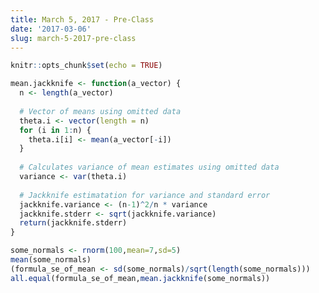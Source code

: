 ```yaml
---
title: March 5, 2017 - Pre-Class
date: '2017-03-06'
slug: march-5-2017-pre-class
---
```


```r
knitr::opts_chunk$set(echo = TRUE)
```

```r
mean.jackknife <- function(a_vector) {
  n <- length(a_vector)
  
  # Vector of means using omitted data
  theta.i <- vector(length = n)
  for (i in 1:n) {
    theta.i[i] <- mean(a_vector[-i])
  }
  
  # Calculates variance of mean estimates using omitted data
  variance <- var(theta.i)
  
  # Jackknife estimatation for variance and standard error
  jackknife.variance <- (n-1)^2/n * variance
  jackknife.stderr <- sqrt(jackknife.variance)
  return(jackknife.stderr)
}

some_normals <- rnorm(100,mean=7,sd=5)
mean(some_normals)
(formula_se_of_mean <- sd(some_normals)/sqrt(length(some_normals)))
all.equal(formula_se_of_mean,mean.jackknife(some_normals))
```

